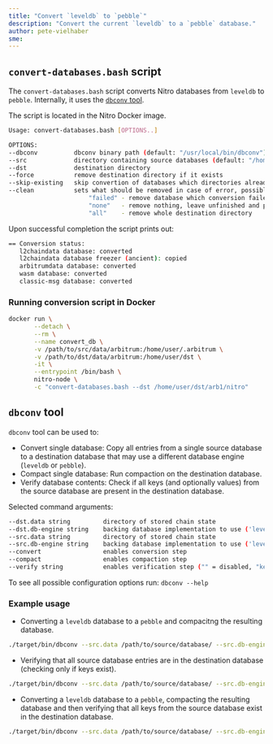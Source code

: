 ```yaml
---
title: "Convert `leveldb` to `pebble`"
description: "Convert the current `leveldb` to a `pebble` database."
author: pete-vielhaber
sme: 
---
```


<!-- 
	Why is this conversion important? 
    And/or why would someone want to make this change
-->

## `convert-databases.bash` script
The `convert-databases.bash` script converts Nitro databases from `leveldb` to `pebble`. Internally, it uses the [`dbconv` tool](#dbconv-tool).

<!-- link to location -->
The script is located in the Nitro Docker image.

```bash
Usage: convert-databases.bash [OPTIONS..]

OPTIONS:
--dbconv          dbconv binary path (default: "/usr/local/bin/dbconv")
--src             directory containing source databases (default: "/home/user/.arbitrum/arb1/nitro")
--dst             destination directory
--force           remove destination directory if it exists
--skip-existing   skip convertion of databases which directories already exist in the destination directory
--clean           sets what should be removed in case of error, possible values:
                      "failed" - remove database which conversion failed (default)
                      "none"   - remove nothing, leave unfinished and potentially corrupted databases
                      "all"    - remove whole destination directory
```

Upon successful completion the script prints out:

```bash
== Conversion status:
   l2chaindata database: converted
   l2chaindata database freezer (ancient): copied
   arbitrumdata database: converted
   wasm database: converted
   classic-msg database: converted
```

### Running conversion script in Docker
```bash
docker run \
       --detach \
       --rm \
       --name convert_db \
       -v /path/to/src/data/arbitrum:/home/user/.arbitrum \
       -v /path/to/dst/data/arbitrum:/home/user/dst \
       -it \
       --entrypoint /bin/bash \
       nitro-node \
       -c "convert-databases.bash --dst /home/user/dst/arb1/nitro"
```

## `dbconv` tool 
`dbconv` tool can be used to:
- Convert single database: Copy all entries from a single source database to a destination database that may use a different database engine (`leveldb` or `pebble`).
- Compact single database: Run compaction on the destination database.
- Verify database contents: Check if all keys (and optionally values) from the source database are present in the destination database.

Selected command arguments:
```bash
--dst.data string         directory of stored chain state
--dst.db-engine string    backing database implementation to use ('leveldb' or 'pebble') (default "pebble")
--src.data string         directory of stored chain state
--src.db-engine string    backing database implementation to use ('leveldb' or 'pebble') (default "leveldb")
--convert                 enables conversion step
--compact                 enables compaction step
--verify string           enables verification step ("" = disabled, "keys" = only keys, "full" = keys and values)
```

To see all possible configuration options run: `dbconv --help`

### Example usage
- Converting a `leveldb` database to a `pebble` and compacitng the resulting database.
```bash
./target/bin/dbconv --src.data /path/to/source/database/ --src.db-engine leveldb --dst.data /path/to/destination/database/ --dst.db-engine "pebble" --convert --compact
```

- Verifying that all source database entries are in the destination database (checking only if keys exist).
```bash
./target/bin/dbconv --src.data /path/to/source/database/ --src.db-engine leveldb --dst.data /path/to/destination/database/ --dst.db-engine "pebble" --verify "keys"
```

- Converting a `leveldb` database to a `pebble`, compacting the resulting database and then verifying that all keys from the source database exist in the destination database.
```bash
./target/bin/dbconv --src.data /path/to/source/database/ --src.db-engine leveldb --dst.data /path/to/destination/database/ --dst.db-engine "pebble" --convert --compact --verify "keys"
```

